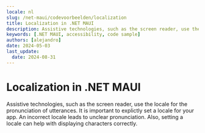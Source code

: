 ```yaml
---
locale: nl
slug: /net-maui/codevoorbeelden/localization
title: Localization in .NET MAUI
description: Assistive technologies, such as the screen reader, use the locale for the pronunciation of utterances.
keywords: [.NET MAUI, accessibility, code sample]
authors: [alejandro]
date: 2024-05-03
last_update:
  date: 2024-08-31
---
```


# Localization in .NET MAUI

Assistive technologies, such as the screen reader, use the locale for the pronunciation of utterances. It is important to explictly set a locale for your app. An incorrect locale leads to unclear pronunciation. Also, setting a locale can help with displaying characters correctly.

<CodeSample id="text-localization" framework="net-maui" locale="en"/>

